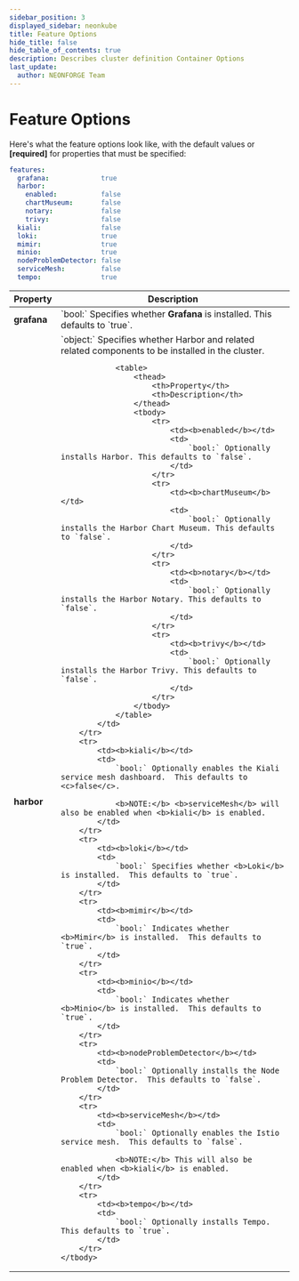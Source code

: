 ```yaml
---
sidebar_position: 3
displayed_sidebar: neonkube
title: Feature Options
hide_title: false
hide_table_of_contents: true
description: Describes cluster definition Container Options
last_update:
  author: NEONFORGE Team
---
```



# Feature Options

Here's what the feature options look like, with the default values
or **[required]** for properties that must be specified:

```yaml
features:
  grafana:             true
  harbor:
    enabled:           false
    chartMuseum:       false
    notary:            false
    trivy:             false
  kiali:               false
  loki:                true
  mimir:               true
  minio:               true
  nodeProblemDetector: false
  serviceMesh:         false
  tempo:               true
```

<table>
    <thead>
        <th>Property</th>
        <th>Description</th>
    </thead>
    <tbody>
        <tr>
            <td><b>grafana</b></td>
            <td>
                `bool:` Specifies whether <b>Grafana</b> is installed.  This defaults to `true`.
            </td>
        </tr>
        <tr>
            <td><b>harbor</b></td>
            <td>
                `object:` Specifies whether Harbor and related related components to be installed in the cluster.

                <table>
                    <thead>
                        <th>Property</th>
                        <th>Description</th>
                    </thead>
                    <tbody>
                        <tr>
                            <td><b>enabled</b></td>
                            <td>
                                `bool:` Optionally installs Harbor. This defaults to `false`.
                            </td>
                        </tr>
                        <tr>
                            <td><b>chartMuseum</b></td>
                            <td>
                                `bool:` Optionally installs the Harbor Chart Museum. This defaults to `false`.
                            </td>
                        </tr>
                        <tr>
                            <td><b>notary</b></td>
                            <td>
                                `bool:` Optionally installs the Harbor Notary. This defaults to `false`.
                            </td>
                        </tr>
                        <tr>
                            <td><b>trivy</b></td>
                            <td>
                                `bool:` Optionally installs the Harbor Trivy. This defaults to `false`.
                            </td>
                        </tr>
                    </tbody>
                </table>
            </td>
        </tr>
        <tr>
            <td><b>kiali</b></td>
            <td>
                `bool:` Optionally enables the Kiali service mesh dashboard.  This defaults to <c>false</c>.

                <b>NOTE:</b> <b>serviceMesh</b> will also be enabled when <b>kiali</b> is enabled.
            </td>
        </tr>
        <tr>
            <td><b>loki</b></td>
            <td>
                `bool:` Specifies whether <b>Loki</b> is installed.  This defaults to `true`.
            </td>
        </tr>
        <tr>
            <td><b>mimir</b></td>
            <td>
                `bool:` Indicates whether <b>Mimir</b> is installed.  This defaults to `true`.
            </td>
        </tr>
        <tr>
            <td><b>minio</b></td>
            <td>
                `bool:` Indicates whether <b>Minio</b> is installed.  This defaults to `true`.
            </td>
        </tr>
        <tr>
            <td><b>nodeProblemDetector</b></td>
            <td>
                `bool:` Optionally installs the Node Problem Detector.  This defaults to `false`.
            </td>
        </tr>
        <tr>
            <td><b>serviceMesh</b></td>
            <td>
                `bool:` Optionally enables the Istio service mesh.  This defaults to `false`.

                <b>NOTE:</b> This will also be enabled when <b>kiali</b> is enabled.
            </td>
        </tr>
        <tr>
            <td><b>tempo</b></td>
            <td>
                `bool:` Optionally installs Tempo.  This defaults to `true`.
            </td>
        </tr>
    </tbody>
</table>
